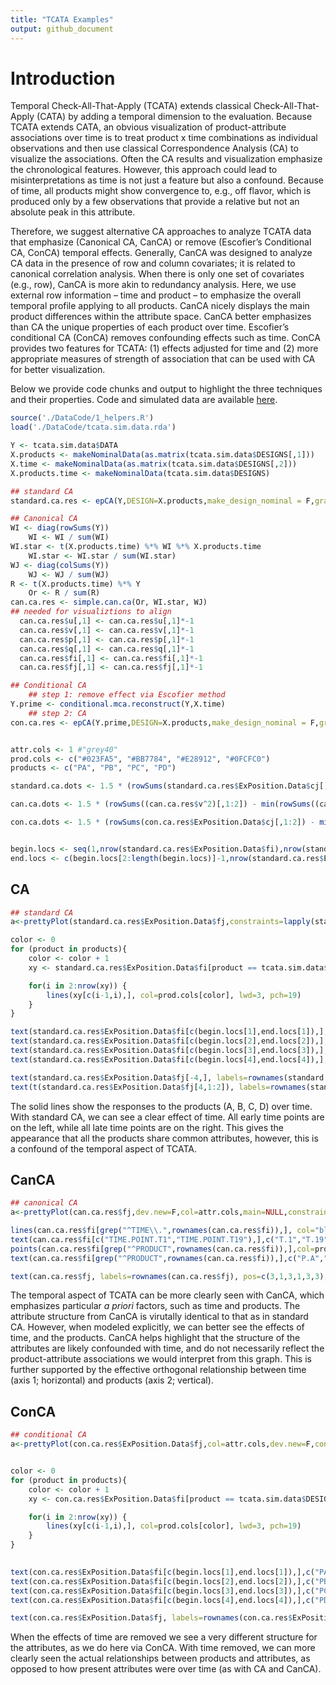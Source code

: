 ```yaml
---
title: "TCATA Examples"
output: github_document
---
```


# Introduction

Temporal Check-All-That-Apply (TCATA) extends classical Check-All-That-Apply (CATA) by adding a temporal dimension to the evaluation. Because TCATA extends CATA, an obvious visualization of product-attribute associations over time is to treat product x time combinations as individual observations and then use classical Correspondence Analysis (CA) to visualize the associations. Often the CA results and visualization emphasize the chronological features. However, this approach could lead to misinterpretations as time is not just a feature but also a confound. Because of time, all products might show convergence to, e.g., off flavor, which is produced only by a few observations that provide a relative but not an absolute peak in this attribute. 

Therefore, we suggest alternative CA approaches to analyze TCATA data that emphasize (Canonical CA, CanCA) or remove (Escofier’s Conditional CA, ConCA) temporal effects. Generally, CanCA was designed to analyze CA data in the presence of row and column covariates; it is related to canonical correlation analysis. When there is only one set of covariates (e.g., row), CanCA is more akin to redundancy analysis. Here, we use external row information – time and product – to emphasize the overall temporal profile applying to all products. CanCA nicely displays the main product differences within the attribute space. CanCA better emphasizes than CA the unique properties of each product over time. Escofier’s conditional CA (ConCA) removes confounding effects such as time. ConCA provides two features for TCATA: (1) effects adjusted for time and (2) more appropriate measures of strength of association that can be used with CA for better visualization.
 
Below we provide code chunks and output to highlight the three techniques and their properties. Code and simulated data are available [here](./DataCode/). 

```r
source('./DataCode/1_helpers.R')
load('./DataCode/tcata.sim.data.rda')

Y <- tcata.sim.data$DATA
X.products <- makeNominalData(as.matrix(tcata.sim.data$DESIGNS[,1]))
X.time <- makeNominalData(as.matrix(tcata.sim.data$DESIGNS[,2]))
X.products.time <- makeNominalData(tcata.sim.data$DESIGNS)

## standard CA
standard.ca.res <- epCA(Y,DESIGN=X.products,make_design_nominal = F,graphs=F)

## Canonical CA
WI <- diag(rowSums(Y))
 	WI <- WI / sum(WI)
WI.star <- t(X.products.time) %*% WI %*% X.products.time
	WI.star <- WI.star / sum(WI.star)
WJ <- diag(colSums(Y))
	WJ <- WJ / sum(WJ)
R <- t(X.products.time) %*% Y
	Or <- R / sum(R)
can.ca.res <- simple.can.ca(Or, WI.star, WJ)
## needed for visualiztions to align
  can.ca.res$u[,1] <- can.ca.res$u[,1]*-1
  can.ca.res$v[,1] <- can.ca.res$v[,1]*-1
  can.ca.res$p[,1] <- can.ca.res$p[,1]*-1
  can.ca.res$q[,1] <- can.ca.res$q[,1]*-1
  can.ca.res$fi[,1] <- can.ca.res$fi[,1]*-1
  can.ca.res$fj[,1] <- can.ca.res$fj[,1]*-1

## Conditional CA
    ## step 1: remove effect via Escofier method
Y.prime <- conditional.mca.reconstruct(Y,X.time)
    ## step 2: CA
con.ca.res <- epCA(Y.prime,DESIGN=X.products,make_design_nominal = F,graphs=F)  


attr.cols <- 1 #"grey40"
prod.cols <- c("#023FA5", "#BB7784", "#E28912", "#0FCFC0")
products <- c("PA", "PB", "PC", "PD")

standard.ca.dots <- 1.5 * (rowSums(standard.ca.res$ExPosition.Data$cj[,1:2]) - min(rowSums(standard.ca.res$ExPosition.Data$cj[,1:2]))) / (max(rowSums(standard.ca.res$ExPosition.Data$cj[,1:2])) - min(rowSums(standard.ca.res$ExPosition.Data$cj[,1:2]))) + 1

can.ca.dots <- 1.5 * (rowSums((can.ca.res$v^2)[,1:2]) - min(rowSums((can.ca.res$v^2)[,1:2]))) / (max(rowSums((can.ca.res$v^2)[,1:2])) - min(rowSums((can.ca.res$v^2)[,1:2]))) + 1

con.ca.dots <- 1.5 * (rowSums(con.ca.res$ExPosition.Data$cj[,1:2]) - min(rowSums(con.ca.res$ExPosition.Data$cj[,1:2]))) / (max(rowSums(con.ca.res$ExPosition.Data$cj[,1:2])) - min(rowSums(con.ca.res$ExPosition.Data$cj[,1:2]))) + 1


begin.locs <- seq(1,nrow(standard.ca.res$ExPosition.Data$fi),nrow(standard.ca.res$ExPosition.Data$fi)/4)
end.locs <- c(begin.locs[2:length(begin.locs)]-1,nrow(standard.ca.res$ExPosition.Data$fi))

```

## CA

```r
## standard CA
a<-prettyPlot(standard.ca.res$ExPosition.Data$fj,constraints=lapply(standard.ca.res$Plotting.Data$constraints,"*",1.2),col=attr.cols,dev.new=F,main=NULL,xlab=paste0("Component 1 (",format(round(standard.ca.res$ExPosition.Data$t[1],digits=1),nsmall=1),"%)"), ylab=paste0("Component 2 (",format(round(standard.ca.res$ExPosition.Data$t[2],digits=1),nsmall=1),"%)"), fg.col="grey", bg.col="grey", display_names=FALSE,cex=standard.ca.dots)

color <- 0
for (product in products){
    color <- color + 1
    xy <- standard.ca.res$ExPosition.Data$fi[product == tcata.sim.data$DESIGNS[,1],1:2]

    for(i in 2:nrow(xy)) {
        lines(xy[c(i-1,i),], col=prod.cols[color], lwd=3, pch=19)
    }
}

text(standard.ca.res$ExPosition.Data$fi[c(begin.locs[1],end.locs[1]),],c("PA.T1","PA.T19"),col=prod.cols[1],pos=2, font=2)
text(standard.ca.res$ExPosition.Data$fi[c(begin.locs[2],end.locs[2]),],c("PB.T1","PB.T19"),col=prod.cols[2],pos=1, font=2)
text(standard.ca.res$ExPosition.Data$fi[c(begin.locs[3],end.locs[3]),],c("PC.T1","PC.T19"),col=prod.cols[3],pos=4, font=2)
text(standard.ca.res$ExPosition.Data$fi[c(begin.locs[4],end.locs[4]),],c("PD.T1","PD.T19"),col=prod.cols[4],adj=c(-0,-0.5), font=2)

text(standard.ca.res$ExPosition.Data$fj[-4,], labels=rownames(standard.ca.res$ExPosition.Data$fj)[-4], pos=c(3,1,3,3,3), font=2)
text(t(standard.ca.res$ExPosition.Data$fj[4,1:2]), labels=rownames(standard.ca.res$ExPosition.Data$fj)[4], adj=c(0,1.5), font=2)

```

The solid lines show the responses to the products (A, B, C, D) over time. With standard CA, we can see a clear effect of time. All early time points are on the left, while all late time points are on the right. This gives the appearance that all the products share common attributes, however, this is a confound of the temporal aspect of TCATA.

## CanCA

```r
## canonical CA
a<-prettyPlot(can.ca.res$fj,dev.new=F,col=attr.cols,main=NULL,constraints = lapply(can.ca.res$constraints,"*",1.2),xlab=paste0("Component 1 (",round(can.ca.res$tau,digits=1)[1],"%)"), ylab=paste0("Component 2 (",round(can.ca.res$tau,digits=1)[2],"%)"),fg.col="grey", bg.col="grey", display_names=FALSE,cex= can.ca.dots)

lines(can.ca.res$fi[grep("^TIME\\.",rownames(can.ca.res$fi)),], col="blue", lwd=3, pch=19)
text(can.ca.res$fi[c("TIME.POINT.T1","TIME.POINT.T19"),],c("T.1","T.19"),col="blue",pos=1, font=2, cex=1.5)
points(can.ca.res$fi[grep("^PRODUCT",rownames(can.ca.res$fi)),],col=prod.cols,cex=2,pch=20)
text(can.ca.res$fi[grep("^PRODUCT",rownames(can.ca.res$fi)),],c("P.A","P.B","P.C","P.D"),col= prod.cols,pos=c(1,3,3,3), font=2, cex=1.5)

text(can.ca.res$fj, labels=rownames(can.ca.res$fj), pos=c(3,1,3,1,3,3), font=2)
```

The temporal aspect of TCATA can be more clearly seen with CanCA, which emphasizes particular *a priori* factors, such as time and products. The attribute structure from CanCA is virutally identical to that as in standard CA. However, when modeled explicitly, we can better see the effects of time, and the products. CanCA helps highlight that the structure of the attributes are likely confounded with time, and do not necessarily reflect the product-attribute associations we would interpret from this graph. This is further supported by the effective orthogonal relationship between time (axis 1; horizontal) and products (axis 2; vertical). 

## ConCA

```r
## conditional CA
a<-prettyPlot(con.ca.res$ExPosition.Data$fj,col=attr.cols,dev.new=F,constraints = lapply(con.ca.res$Plotting.Data$constraints,"*",1.1),main=NULL, xlab=paste0("Component 1 (",round(con.ca.res$ExPosition.Data$t,digits=1)[1],"%)"), ylab=paste0("Component 2 (",round(con.ca.res$ExPosition.Data$t,digits=1)[2],"%)"), fg.col="grey", bg.col="grey", display_names=FALSE,cex= con.ca.dots)


color <- 0
for (product in products){
    color <- color + 1
    xy <- con.ca.res$ExPosition.Data$fi[product == tcata.sim.data$DESIGNS[,1],1:2]

    for(i in 2:nrow(xy)) {
        lines(xy[c(i-1,i),], col=prod.cols[color], lwd=3, pch=19)
    }
}

          
text(con.ca.res$ExPosition.Data$fi[c(begin.locs[1],end.locs[1]),],c("PA.T1","PA.T19"),col=prod.cols[1],pos=2, font=2)
text(con.ca.res$ExPosition.Data$fi[c(begin.locs[2],end.locs[2]),],c("PB.T1","PB.T19"),col=prod.cols[2],pos=2, font=2)
text(con.ca.res$ExPosition.Data$fi[c(begin.locs[3],end.locs[3]),],c("PC.T1","PC.T19"),col=prod.cols[3],pos=c(2,3), font=2)
text(con.ca.res$ExPosition.Data$fi[c(begin.locs[4],end.locs[4]),],c("PD.T1","PD.T19"),col=prod.cols[4],pos=c(2,4), font=2)

text(con.ca.res$ExPosition.Data$fj, labels=rownames(con.ca.res$ExPosition.Data$fj), pos=c(1,4,1,4,1,4), font=2)

```

When the effects of time are removed we see a very different structure for the attributes, as we do here via ConCA. With time removed, we can more clearly seen the actual relationships between products and attributes, as opposed to how present attributes were over time (as with CA and CanCA).